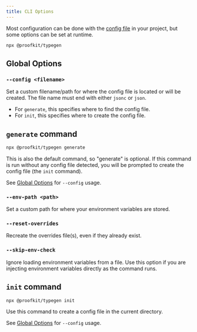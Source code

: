 ```yaml
---
title: CLI Options
---
```



Most configuration can be done with the [config file](/docs/typegen/config) in your project, but some options can be set at runtime.

```bash
npx @proofkit/typegen
```

## Global Options

### `--config <filename>`
Set a custom filename/path for where the config file is located or will be created. The file name must end with either `jsonc` or `json`.

- For `generate`, this specifies where to find the config file.
- For `init`, this specifies where to create the config file.

## `generate` command

```bash
npx @proofkit/typegen generate
```

This is also the default command, so "generate" is optional. If this command is run without any config file detected, you will be prompted to create the config file (the `init` command).

See [Global Options](#global-options) for `--config` usage.

### `--env-path <path>`

Set a custom path for where your environment variables are stored.

### `--reset-overrides`

Recreate the overrides file(s), even if they already exist.

### `--skip-env-check`

Ignore loading environment variables from a file. Use this option if you are injecting environment variables directly as the command runs.

## `init` command

```bash
npx @proofkit/typegen init
```

Use this command to create a config file in the current directory.

See [Global Options](#global-options) for `--config` usage.
